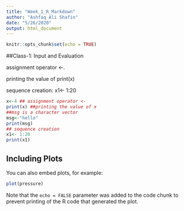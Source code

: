 ```yaml
---
title: "Week_1_R_Markdown"
author: "Ashfaq Ali Shafin"
date: "5/26/2020"
output: html_document
---
```


```r
knitr::opts_chunk$set(echo = TRUE)
```

##Class-1: Input and Evaluation 

assignment operator <-.

printing the value of print(x)

sequence creation: x1<- 1:20



```r
x<-4 ## assignment operator <-
print(x) ##printing the value of x
##msg is a character vector
msg<-"hello" 
print(msg)
## sequence creation
x1<- 1:20
print(x1)

```

## Including Plots

You can also embed plots, for example:

```r
plot(pressure)
```

Note that the `echo = FALSE` parameter was added to the code chunk to prevent printing of the R code that generated the plot.
